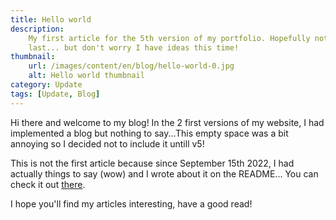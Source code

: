 ```yaml
---
title: Hello world
description:
    My first article for the 5th version of my portfolio. Hopefully not the
    last... but don't worry I have ideas this time!
thumbnail:
    url: /images/content/en/blog/hello-world-0.jpg
    alt: Hello world thumbnail
category: Update
tags: [Update, Blog]
---
```


Hi there and welcome to my blog! In the 2 first versions of my website, I had
implemented a blog but nothing to say...This empty space was a bit annoying so I
decided not to include it untill v5!

This is not the first article because since September 15th 2022, I had actually
things to say (wow) and I wrote about it on the README... You can check it out
[there](/blog/upgrading-an-unsupported-windows-10-pc-to-windows-11/).

I hope you'll find my articles interesting, have a good read!
